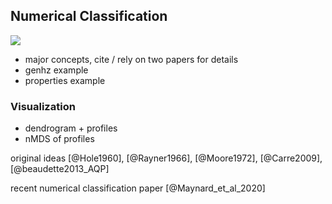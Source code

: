 
## Numerical Classification

![](figures/NCSP-figure-Maynard-et-al.png)


  * major concepts, cite / rely on two papers for details
  * genhz example
  * properties example

### Visualization

  * dendrogram + profiles
  * nMDS of profiles

original ideas [@Hole1960], [@Rayner1966], [@Moore1972], [@Carre2009], [@beaudette2013_AQP]

recent numerical classification paper [@Maynard_et_al_2020]



